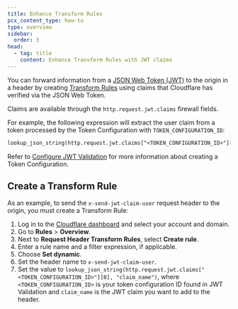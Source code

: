 ```yaml
---
title: Enhance Transform Rules
pcx_content_type: how-to
type: overview
sidebar:
  order: 3
head:
  - tag: title
    content: Enhance Transform Rules with JWT claims
---
```


You can forward information from a [JSON Web Token (JWT)](/api-shield/security/jwt-validation/) to the origin in a header by creating [Transform Rules](/rules/transform/) using claims that Cloudflare has verified via the JSON Web Token.

Claims are available through the `http.request.jwt.claims` firewall fields.

For example, the following expression will extract the user claim from a token processed by the Token Configuration with `TOKEN_CONFIGURATION_ID`:

```txt
lookup_json_string(http.request.jwt.claims["<TOKEN_CONFIGURATION_ID>"][0], "claim_name")
```

Refer to [Configure JWT Validation](/api-shield/security/jwt-validation/configure/) for more information about creating a Token Configuration.

## Create a Transform Rule

As an example, to send the `x-send-jwt-claim-user` request header to the origin, you must create a Transform Rule:

1. Log in to the [Cloudflare dashboard](https://dash.cloudflare.com/) and select your account and domain.
2. Go to **Rules** > **Overview**.
3. Next to **Request Header Transform Rules**, select **Create rule**.
4. Enter a rule name and a filter expression, if applicable.
5. Choose **Set dynamic**.
6. Set the header name to `x-send-jwt-claim-user`.
7. Set the value to `lookup_json_string(http.request.jwt.claims["<TOKEN_CONFIGURATION_ID>"][0], "claim_name")`, where `<TOKEN_CONFIGURATION_ID>` is your token configuration ID found in JWT Validation and `claim_name` is the JWT claim you want to add to the header.
